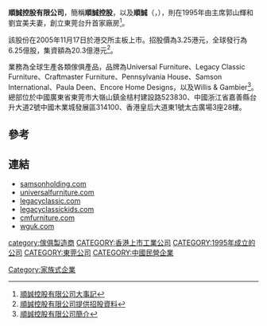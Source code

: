 '''順誠控股有限公司'''，簡稱'''順誠控股'''，以及'''順誠'''（'''{{lang-en|Samson Holding Ltd.}}'''，{{hkex|0531}}），則在1995年由主席郭山輝和劉宜美夫妻，創立東莞台升首家廠房<ref>[http://www.samsonholding.com/Chinese/About-SamsonHolding.asp?ClassID=History%20and%20Development&Style=1 順誠控股有限公司大事記]{{dead link|date=2018年5月 |bot=InternetArchiveBot |fix-attempted=yes }}</ref>。

該股份在2005年11月17日於港交所主板上市。招股價為3.25港元，全球發行為6.25億股，集資額為20.3億港元<ref>[http://www.samsonholding.com/UploadFiles/Prospectus%20-%20Chinese.pdf 順誠控股有限公司提供招股資料]{{dead link|date=2018年5月 |bot=InternetArchiveBot |fix-attempted=yes }}</ref>。

業務為全球生產各類傢俱產品，品牌為Universal Furniture、Legacy Classic Furniture、Craftmaster Furniture、Pennsylvania House、Samson International、Paula Deen、Encore Home Designs，以及Willis & Gambier<ref>[http://www.samsonholding.com/Chinese/About-SamsonHolding.ASP?ClassID=About%20Us&Style=1 順誠控股有限公司簡介]{{dead link|date=2018年5月 |bot=InternetArchiveBot |fix-attempted=yes }}</ref>。總部位於中國廣東省東莞市大嶺山鎮金桔村建設路523830、中國浙江省嘉善縣台升大道2號中國木業城發展區314100、香港皇后大道東1號太古廣場3座28樓。

==參考==
{{reflist}}

==連結==
*[http://www.samsonholding.com/ samsonholding.com] {{Wayback|url=http://www.samsonholding.com/ |date=20210123015640 }}
*[http://www.universalfurniture.com/ universalfurniture.com] {{Wayback|url=http://www.universalfurniture.com/ |date=20210505215946 }}
*[http://www.legacyclassic.com/ legacyclassic.com] {{Wayback|url=http://www.legacyclassic.com/ |date=20210409072307 }}
*[http://www.legacyclassickids.com/ legacyclassickids.com] {{Wayback|url=http://www.legacyclassickids.com/ |date=20210411030915 }}
*[http://www.cmfurniture.com/ cmfurniture.com] {{Wayback|url=http://www.cmfurniture.com/ |date=20210323083925 }}
*[https://web.archive.org/web/20130713103038/http://www.wguk.com/ wguk.com]

[[category:傢俱製造商|category:傢俱製造商]]
[[CATEGORY:香港上市工業公司|CATEGORY:香港上市工業公司]]
[[CATEGORY:1995年成立的公司|CATEGORY:1995年成立的公司]]
[[CATEGORY:東莞公司|CATEGORY:東莞公司]]
[[CATEGORY:中國民營企業|CATEGORY:中國民營企業]]
[[Category:家族式企業|Category:家族式企業]]